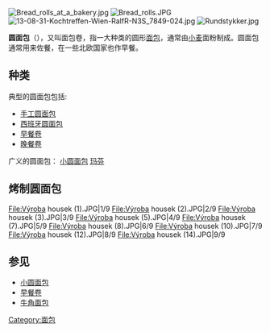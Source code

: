 {{多個問題|
{{Unreferenced|time=2017-11-08T12:57:34+00:00}}
{{Expand english}}
{{expert|饮食}}
}}
[[File:Bread_rolls_at_a_bakery.jpg|thumb]]
[[File:Bread_rolls.JPG|thumb]]
[[File:13-08-31-Kochtreffen-Wien-RalfR-N3S_7849-024.jpg|thumb]]
[[File:Rundstykker.jpg|thumb]]

'''圆面包'''（{{lang-en|Bread roll}}），又叫面包卷，指一大种类的圆形[[面包|面包]]，通常由[[小麦|小麦]]面粉制成。圆面包通常用来佐餐，在一些北欧国家也作早餐。

== 种类 ==
典型的圆面包包括:
* [[手工圆面包|手工圆面包]]
* [[西班牙圆面包|西班牙圆面包]]
* [[早餐卷|早餐卷]]
* [[晚餐卷|晚餐卷]]

广义的圆面包：
[[小圆面包|小圆面包]]
[[玛芬|玛芬]]
== 烤制圆面包 ==

<gallery caption="烤制圆面包" perrow="3" widths="200px">
File:Výroba housek (1).JPG|1/9
File:Výroba housek (2).JPG|2/9
File:Výroba housek (3).JPG|3/9
File:Výroba housek (5).JPG|4/9
File:Výroba housek (7).JPG|5/9
File:Výroba housek (8).JPG|6/9
File:Výroba housek (10).JPG|7/9
File:Výroba housek (12).JPG|8/9
File:Výroba housek (14).JPG|9/9
</gallery>

== 参见 ==
* [[小圆面包|小圆面包]]
* [[早餐卷|早餐卷]]
* [[牛角面包|牛角面包]]
{{Authority control}}
{{bread-stub}}

[[Category:面包|Category:面包]]